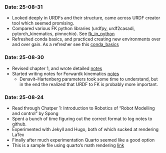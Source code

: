 
### Date: 25-08-31
- Looked deeply in URDFs and their structure, came across URDF creator tool which seemed promising.
- Compared various FK python libraries (urdfpy, urdf2casadi, pytorch_kinematics, pinnochio). See [fk_in_python](../entries/fk_in_python.qmd)
- Refreshed conda basics, and practiced creating new environments over and over gain. As a refresher see this [conda_basics](../entries/conda_basics.qmd)


### Date: 25-08-30

- Revised chapter 1, and wrote detailed [notes](../entries/chapter_1_spong_notes.qmd)
- Started writing notes for Forwardk kinematics [notes](../entries/forward_kinematics.qmd)
    - Denavit–Hartenberg parameters took some time to understand, but in the end the realized that URDF to FK is probably more important.

### Date: 25-08-24

- Read through Chatper 1: Introduction to Robotics of "Robot Modelling and control" by Spong
- Spent a bunch of time figuring out the correct format to log notes to github.
- Experimented with Jekyll and Hugo, both of which sucked at rendering LaTex
- Finally after much experimentation Quarto seemed like a good option
- This is a sample file using quarto's math rendering [link](../test/math.qmd)
